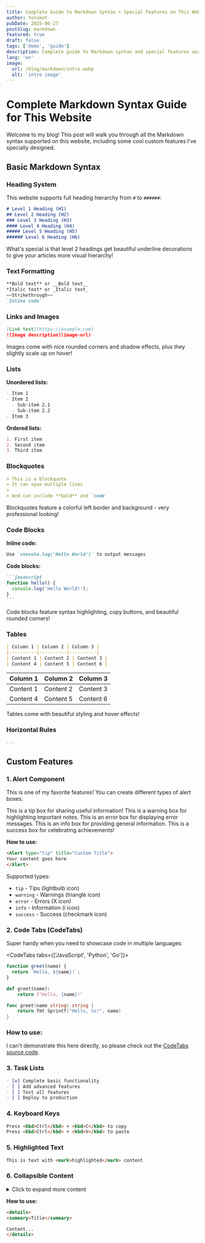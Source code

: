 ```yaml
---
title: Complete Guide to Markdown Syntax + Special Features on This Website
author: Yorukot
pubDate: 2025-06-27
postSlug: markdown
featured: true
draft: false
tags: ['demo', 'guide']
description: Complete guide to Markdown syntax and special features available on this website
lang: 'en'
image:
  url: /blog/markdown/intro.webp
  alt: 'intro image'
---
```


# Complete Markdown Syntax Guide for This Website

Welcome to my blog! This post will walk you through all the Markdown syntax supported on this website, including some cool custom features I've specially designed.

## Basic Markdown Syntax

### Heading System

This website supports full heading hierarchy from `#` to `######`:

```markdown
# Level 1 Heading (H1)
## Level 2 Heading (H2) 
### Level 3 Heading (H3)
#### Level 4 Heading (H4)
##### Level 5 Heading (H5)
###### Level 6 Heading (H6)
```

What's special is that level 2 headings get beautiful underline decorations to give your articles more visual hierarchy!

### Text Formatting

```markdown
**Bold text** or __Bold text__
*Italic text* or _Italic text_
~~Strikethrough~~
`Inline code`
```

### Links and Images

```markdown
[Link text](https://example.com)
![Image description](image-url)
```

Images come with nice rounded corners and shadow effects, plus they slightly scale up on hover!

### Lists

**Unordered lists:**
```markdown
- Item 1
- Item 2
  - Sub-item 2.1
  - Sub-item 2.2
- Item 3
```

**Ordered lists:**
```markdown
1. First item
2. Second item
3. Third item
```

### Blockquotes

```markdown
> This is a blockquote
> It can span multiple lines
> 
> And can include **bold** and `code`
```

Blockquotes feature a colorful left border and background - very professional looking!

### Code Blocks

**Inline code:**
```markdown
Use `console.log('Hello World')` to output messages
```

**Code blocks:**
````markdown
```javascript
function hello() {
  console.log('Hello World!');
}
```
````

Code blocks feature syntax highlighting, copy buttons, and beautiful rounded corners!

### Tables

```markdown
| Column 1 | Column 2 | Column 3 |
|----------|----------|----------|
| Content 1 | Content 2 | Content 3 |
| Content 4 | Content 5 | Content 6 |
```
| Column 1 | Column 2 | Column 3 |
|----------|----------|----------|
| Content 1 | Content 2 | Content 3 |
| Content 4 | Content 5 | Content 6 |

Tables come with beautiful styling and hover effects!

### Horizontal Rules

```markdown
---
```

## Custom Features

### 1. Alert Component

This is one of my favorite features! You can create different types of alert boxes:

<Alert type="tip" title="Pro Tip">
This is a tip box for sharing useful information!
</Alert>

<Alert type="warning">
This is a warning box for highlighting important notes.
</Alert>

<Alert type="error">
This is an error box for displaying error messages.
</Alert>

<Alert type="info">
This is an info box for providing general information.
</Alert>

<Alert type="success">
This is a success box for celebrating achievements!
</Alert>

**How to use:**
```markdown
<Alert type="tip" title="Custom Title">
Your content goes here
</Alert>
```

Supported types:
- `tip` - Tips (lightbulb icon)
- `warning` - Warnings (triangle icon)  
- `error` - Errors (X icon)
- `info` - Information (i icon)
- `success` - Success (checkmark icon)

### 2. Code Tabs (CodeTabs)

Super handy when you need to showcase code in multiple languages:

<CodeTabs tabs={['JavaScript', 'Python', 'Go']}>
```javascript
function greet(name) {
  return `Hello, ${name}!`;
}
```

```python
def greet(name):
    return f"Hello, {name}!"
```

```go
func greet(name string) string {
    return fmt.Sprintf("Hello, %s!", name)
}
```
</CodeTabs>

### How to use:
I can't demonstrate this here directly, so please check out the [CodeTabs source code](https://github.com/yorukot/blog/blob/main/src/content/blog/en/markdown.mdx).

### 3. Task Lists

```markdown
- [x] Complete basic functionality
- [ ] Add advanced features
- [ ] Test all features
- [ ] Deploy to production
```

### 4. Keyboard Keys

```markdown
Press <kbd>Ctrl</kbd> + <kbd>C</kbd> to copy
Press <kbd>Ctrl</kbd> + <kbd>V</kbd> to paste
```

### 5. Highlighted Text

```markdown
This is text with <mark>highlighted</mark> content
```

### 6. Collapsible Content

<details>
<summary>Click to expand more content</summary>

This is collapsible content, perfect for additional information or detailed explanations.

- Can include lists
- Can include **bold text**
- Can include `code`

</details>

**How to use:**
```markdown
<details>
<summary>Title</summary>

Content...
</details>
```